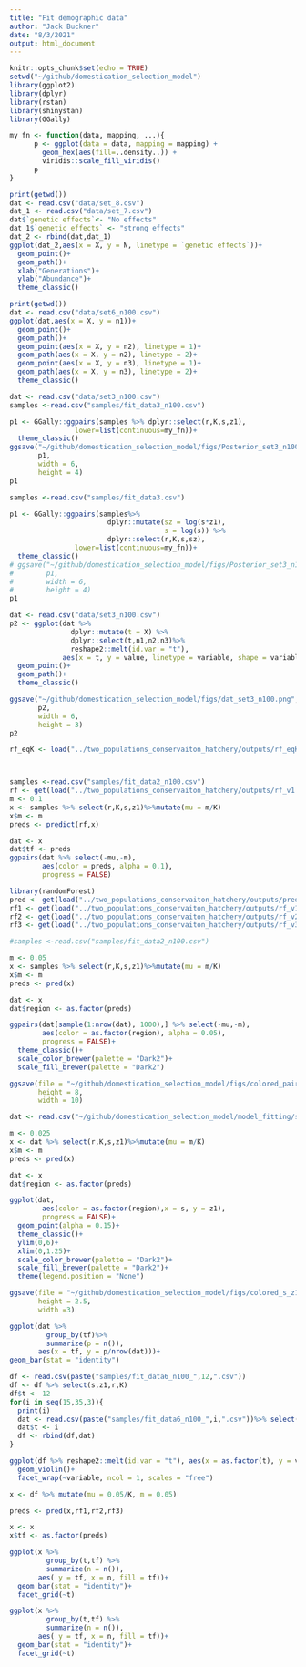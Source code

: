 ```yaml
---
title: "Fit demographic data"
author: "Jack Buckner"
date: "8/3/2021"
output: html_document
---
```


```r
knitr::opts_chunk$set(echo = TRUE)
setwd("~/github/domestication_selection_model")
library(ggplot2)
library(dplyr)
library(rstan)
library(shinystan)
library(GGally)

my_fn <- function(data, mapping, ...){
      p <- ggplot(data = data, mapping = mapping) + 
        geom_hex(aes(fill=..density..)) +
        viridis::scale_fill_viridis()
      p
}

```



```r
print(getwd())
dat <- read.csv("data/set_8.csv")
dat_1 <- read.csv("data/set_7.csv")
dat$`genetic effects`<- "No effects"
dat_1$`genetic effects` <- "strong effects"
dat_2 <- rbind(dat,dat_1)
ggplot(dat_2,aes(x = X, y = N, linetype = `genetic effects`))+
  geom_point()+
  geom_path()+
  xlab("Generations")+
  ylab("Abundance")+
  theme_classic()
```



```r
print(getwd())
dat <- read.csv("data/set6_n100.csv")
ggplot(dat,aes(x = X, y = n1))+
  geom_point()+
  geom_path()+
  geom_point(aes(x = X, y = n2), linetype = 1)+
  geom_path(aes(x = X, y = n2), linetype = 2)+
  geom_point(aes(x = X, y = n3), linetype = 1)+
  geom_path(aes(x = X, y = n3), linetype = 2)+
  theme_classic()
```



```r
dat <- read.csv("data/set3_n100.csv")
samples <-read.csv("samples/fit_data3_n100.csv")

p1 <- GGally::ggpairs(samples %>% dplyr::select(r,K,s,z1),
                lower=list(continuous=my_fn))+
  theme_classic()
ggsave("~/github/domestication_selection_model/figs/Posterior_set3_n100.png",
       p1,
       width = 6,
       height = 4)
p1
```

```r

samples <-read.csv("samples/fit_data3.csv")

p1 <- GGally::ggpairs(samples%>%
                        dplyr::mutate(sz = log(s*z1),
                                      s = log(s)) %>% 
                        dplyr::select(r,K,s,sz),
                lower=list(continuous=my_fn))+
  theme_classic()
# ggsave("~/github/domestication_selection_model/figs/Posterior_set3_n100.png",
#        p1,
#        width = 6,
#        height = 4)
p1
```


```r
dat <- read.csv("data/set3_n100.csv")
p2 <- ggplot(dat %>% 
               dplyr::mutate(t = X) %>%
               dplyr::select(t,n1,n2,n3)%>%
               reshape2::melt(id.var = "t"),
             aes(x = t, y = value, linetype = variable, shape = variable))+
  geom_point()+
  geom_path()+
  theme_classic()

ggsave("~/github/domestication_selection_model/figs/dat_set3_n100.png",
       p2,
       width = 6,
       height = 3)
p2
```


```r
rf_eqK <- load("../two_populations_conservaiton_hatchery/outputs/rf_eqK.RData")
```

```r

```

```r
 
```


```r
samples <-read.csv("samples/fit_data2_n100.csv")
rf <- get(load("../two_populations_conservaiton_hatchery/outputs/rf_v1.RData"))
m <- 0.1
x <- samples %>% select(r,K,s,z1)%>%mutate(mu = m/K)
x$m <- m
preds <- predict(rf,x)

dat <- x
dat$tf <- preds
ggpairs(dat %>% select(-mu,-m), 
        aes(color = preds, alpha = 0.1),
        progress = FALSE)
```

```r
library(randomForest)
pred <- get(load("../two_populations_conservaiton_hatchery/outputs/predict_levels.RData"))
rf1 <- get(load("../two_populations_conservaiton_hatchery/outputs/rf_v1.RData"))
rf2 <- get(load("../two_populations_conservaiton_hatchery/outputs/rf_v2.RData"))
rf3 <- get(load("../two_populations_conservaiton_hatchery/outputs/rf_v3.RData"))
```


```r
#samples <-read.csv("samples/fit_data2_n100.csv")

m <- 0.05
x <- samples %>% select(r,K,s,z1)%>%mutate(mu = m/K)
x$m <- m
preds <- pred(x)

dat <- x
dat$region <- as.factor(preds)

```

```r

ggpairs(dat[sample(1:nrow(dat), 1000),] %>% select(-mu,-m), 
        aes(color = as.factor(region), alpha = 0.05),
        progress = FALSE)+
  theme_classic()+
  scale_color_brewer(palette = "Dark2")+
  scale_fill_brewer(palette = "Dark2")

ggsave(file = "~/github/domestication_selection_model/figs/colored_pairs.png",
       height = 8,
       width = 10)
```



```r
dat <- read.csv("~/github/domestication_selection_model/model_fitting/samples/fit_data1_n500_samples.csv")

m <- 0.025
x <- dat %>% select(r,K,s,z1)%>%mutate(mu = m/K)
x$m <- m
preds <- pred(x)

dat <- x
dat$region <- as.factor(preds)

ggplot(dat, 
        aes(color = as.factor(region),x = s, y = z1),
        progress = FALSE)+
  geom_point(alpha = 0.15)+
  theme_classic()+
  ylim(0,6)+
  xlim(0,1.25)+
  scale_color_brewer(palette = "Dark2")+
  scale_fill_brewer(palette = "Dark2")+
  theme(legend.position = "None")

ggsave(file = "~/github/domestication_selection_model/figs/colored_s_z1_dat1_samples.png",
       height = 2.5,
       width =3)
```















```r

ggplot(dat %>% 
         group_by(tf)%>%
         summarize(p = n()),
       aes(x = tf, y = p/nrow(dat)))+
geom_bar(stat = "identity")

```

```r
df <- read.csv(paste("samples/fit_data6_n100_",12,".csv"))
df <- df %>% select(s,z1,r,K)
df$t <- 12
for(i in seq(15,35,3)){
  print(i)
  dat <- read.csv(paste("samples/fit_data6_n100_",i,".csv"))%>% select(s,z1,r,K)
  dat$t <- i
  df <- rbind(df,dat)
}

```

```r
ggplot(df %>% reshape2::melt(id.var = "t"), aes(x = as.factor(t), y = value, fill = variable))+
  geom_violin()+
  facet_wrap(~variable, ncol = 1, scales = "free")
```


```r
x <- df %>% mutate(mu = 0.05/K, m = 0.05)

preds <- pred(x,rf1,rf2,rf3)

x <- x
x$tf <- as.factor(preds)

ggplot(x %>% 
         group_by(t,tf) %>%
         summarize(n = n()),
       aes( y = tf, x = n, fill = tf))+
  geom_bar(stat = "identity")+
  facet_grid(~t)
```


```r
ggplot(x %>% 
         group_by(t,tf) %>%
         summarize(n = n()),
       aes( y = tf, x = n, fill = tf))+
  geom_bar(stat = "identity")+
  facet_grid(~t)
```





